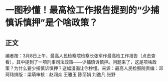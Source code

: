 # 一图秒懂！最高检工作报告提到的“少捕慎诉慎押”是个啥政策？
## 正文
编者按：3月8日上午，最高人民检察院检察长张军作最高检工作报告（点击查看），其中提到了一项刑事司法政策——少捕慎诉慎押。问题来了，这是项啥政策？为什么要少捕慎诉慎押？这幅漫画让你秒懂。来源：最高人民检察院责编：邓珂玮排版：梁萌审核：赵润众 王雅玉 陈丽娟 刘逸凡 张野